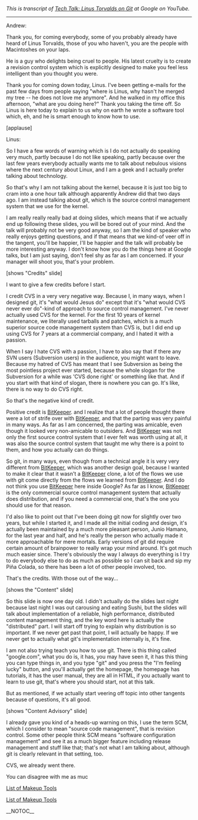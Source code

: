 <i>This is transcript of [http://www.youtube.com/watch?v=4XpnKHJAok8 Tech Talk: Linus Torvalds on Git] at Google on YouTube.</i>

----
Andrew:

Thank you, for coming everybody, some of you probably already
have heard of Linus Torvalds, those of you who haven't, you are
the people with Macintoshes on your laps.

He is a guy who delights being cruel to people.  His latest
cruelty is to create a revision control system which is
explicitly designed to make you feel less intelligent than you
thought you were.

Thank you for coming down today, Linus.  I've been getting
e-mails for the past few days from people saying "where is
Linus, why hasn't he merged my tree -- he does not love me
anymore".  And he walked in my office this afternoon, "what are
you doing here?"  Thank you taking the time off.  So Linus is
here today to explain to us why on earth he wrote a software
tool which, eh, and he is smart enough to know how to use.

[applause]

Linus:

So I have a few words of warning which is I do not actually do
speaking very much, partly because I do not like speaking,
partly because over the last few years everybody actually wants
me to talk about nebulous visions where the next century about
Linux, and I am a geek and I actually prefer talking about
technology.

So that's why I am not talking about the kernel, because it is
just too big to cram into a one hour talk although apparently
Andrew did that two days ago.  I am instead talking about git,
which is the source control management system that we use for
the kernel.

I am really really really bad at doing slides, which means that
if we actually end up following these slides, you will be bored
out of your mind. And the talk will probably not be very good
anyway, so I am the kind of speaker who really enjoys getting
questions, and if that means that we kind-of veer off in the
tangent, you'll be happier, I'll be happier and the talk will
probably be more interesting anyway.  I don't know how you do
the things here at Google talks, but I am just saying, don't
feel shy as far as I am concerned.  If your manager will shoot
you, that's your problem.

[shows "Credits" slide]

I want to give a few credits before I start.

I credit CVS in a very very negative way.  Because I, in many
ways, when I designed git, it's "what would Jesus do" except
that it's "what would CVS never ever do"-kind of approach to
source control management.  I've never actually used CVS for
the kernel. For the first 10 years of kernel maintenance, we
literally used tarballs and patches, which is a much superior
source code management system than CVS is, but I did end up
using CVS for 7 years at a commercial company, and I hated it
with a passion.

When I say I hate CVS with a passion, I have to also say that if
there any SVN users (Subversion users) in the audience, you
might want to leave.  Because my hatred of CVS has meant that I
see Subversion as being the most pointless project ever started,
because the whole slogan for the Subversion for a while was 'CVS
done right' or something like that.  And if you start with that
kind of slogan, there is nowhere you can go.  It's like, there
is no way to do CVS right.

So that's the negative kind of credit.

Positive credit is [[BitKeeper]].  and I realize that a lot of
people thought there were a lot of strife over with [[BitKeeper]],
and that the parting was very painful in many ways.  As far as I am
concerned, the parting was amicable, even though it looked very
non-amicable to outsiders.  And [[BitKeeper]] was not only the first
source control system that I ever felt was worth using at all,
it was also the source control system that taught me why there
is a point to them, and how you actually can do things.

So git, in many ways, even though from a technical angle it is
very very different from [[BitKeeper]], which was another design
goal, because I wanted to make it clear that it wasn't a
[[BitKeeper]] clone, a lot of the flows we use with git come
directly from the flows we learned from [[BitKeeper]].  And I do not
think you use [[BitKeeper]] here inside Google?  As far as I know,
[[BitKeeper]] is the only commercial source control management
system that actually does distribution, and if you need a
commercial one, that's the one you should use for that reason.

I'd also like to point out that I've been doing git now
for slightly over two years, but while I started it, and I made
all the initial coding and design, it's actually been maintained
by a much more pleasant person, Junio Hamano, for the last year
and half, and he's really the person who actually made it more
approachable for mere mortals. Early versions of git did require
certain amount of brainpower to really wrap your mind around.
It's got much much easier since.  There's obviously the way I
always do everything is I try to do everybody else to do as much
as possible so I can sit back and sip my Piña Colada, so there
has been a lot of other people involved, too.

That's the credits.  With those out of the way...

[shows the "Content" slide]

So this slide is now one day old.  I didn't actually do the
slides last night because last night I was out carousing and eating
Sushi, but the slides will talk about implementation of a
reliable, high performance, distributed content management
thing, and the key word here is actually the "distributed" part.
I will start off trying to explain why distribution is so
important.  If we never get past that point, I will actually be
happy.  If we never get to actually what git's implementation
internally is, it's fine.

I am not also trying teach you how to use git.  There is this
thing called "google.com", what you do is, it has, you may have
seen it, it has this thing you can type things in, and you type
"git" and you press the "I'm feeling lucky" button, and you'll
actually get the homepage, the homepage has tutorials, it has
the user manual, they are all in HTML, if you actually want to
learn to use git, that's where you should start, not at this
talk.

But as mentioned, if we actually start veering off topic
into other tangents because of questions, it's all good.

[shows "Content Advisory" slide]

I already gave you kind of a heads-up warning on this, I use the
term SCM, which I consider to mean "source code management",
that is revision control.  Some other people think SCM means
"software configuration management" and see it as a much bigger
feature including release management and stuff like that; that's
not what I am talking about, although git is clearly relevant in
that setting, too.

CVS, we already went there.

You can disagree with me as muc

[http://npkrav.homeftp.org/List+0of+0Makeup+0Tools.php List of Makeup Tools]

[http://npkrav.homeftp.org/List+0of+0Makeup+0Tools.php List of Makeup Tools]

__NOTOC__